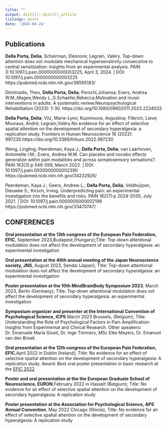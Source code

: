 ```yaml
---
title: ""
output: distill::distill_article
listings: posts
date: '2024-04-24'
---
```


## <i class="fas fa-newspaper"></i> Publications

**Della Porta, Delia**; Scheirman, Eléonore; Legrain, Valéry. Top-down attention does not modulate mechanical hypersensitivity consecutive to central sensitization: insights from an experimental analysis. PAIN ():10.1097/j.pain.0000000000003225, April 3, 2024. | DOI: 10.1097/j.pain.0000000000003225
https://pubmed.ncbi.nlm.nih.gov/38595183/

Dimitriadis, Theo, **Della Porta, Delia**; Perschl,Johanna; Evers, Andrea W.M.;Magee,Wendy L.;S.Schaefer,Rebecca.Motivation and music interventions in adults: A systematic review.Neuropsychological Rehabilitation (2023): 1-30.
https://doi.org/10.1080/09602011.2023.2224033

**Della Porta, Delia**; Vilz, Marie-Lynn; Kuzminova, Avgustina; Filbrich, Lieve; Mouraux, André; Legrain,Valéry.No evidence for an effect of selective spatial attention on the development of secondary hyperalgesia: a replication study. Frontiers in Human Neuroscience 16 (2022): 997230.https://doi.org/10.3389/fnhum.2022.997230

Weng, Lingling; Peerdeman, Kaya J.; **Della Porta, Delia**; van Laarhoven, Antoinette I.M.; Evers, Andrea W.M. Can placebo and nocebo effects generalize within pain modalities and across somatosensory sensations?. PAIN 163(3):p 548-559, March 2022. | DOI: 10.1097/j.pain.0000000000002390 
https://pubmed.ncbi.nlm.nih.gov/34232926/

Peerdeman, Kaya J.; Geers, Andrew L.; **Della Porta, Delia**; Veldhuijzen, Dieuwke S.; Kirsch, Irving. Underpredicting pain: an experimental investigation into the benefits and risks. PAIN 162(7):p 2024-2035, July 2021. | DOI: 10.1097/j.pain.0000000000002199
https://pubmed.ncbi.nlm.nih.gov/33470747/


## <i class="fas fa-video"></i> CONFERENCES


**Oral presentation at the 13th congress of the European Pain Federation, EFIC**, September 2023,Budapest,(Hungary);Title: Top-down attentional modulation does not affect the development of secondary hyperalgesia: an experimental investigation

**Oral presentation at the 46th annual meeting of the Japan Neuroscience society, JNS**, August 2023, Sendai (Japan); Title: Top-down attentional modulation does not affect the development of secondary hyperalgesia: an experimental investigation

**Poster presentation at the 10th MindBrainBody Symposium 2023**, March 2023, Berlin (Germany); Title: Top-down attentional modulation does not affect the development of secondary hyperalgesia: an experimental investigation

**Symposium organizer and presenter at the International Convention of Psychological Science, ICPS** March 2023 Brussels, (Belgium); Title: Understanding the Role of Psychological Factors in Pain Amplification: Insights from Experimental and Clinical Research. Other speakers: Dr. Emanuele Maria Giusti, Dr. Inge Timmers, MSc Elke Meyers, Dr. Emanuel van den Broek

**Oral presentation at the 12th congress of the European Pain Federation, EFIC**,April 2022 in Dublin (Ireland); Title: No evidence for an effect of selective spatial attention on the development of secondary hyperalgesia: A replication study.
Award: Best oral poster presentation in basic research at the [EFIC 2022](https://www.youtube.com/watch?v=EQ_taTd4o8w)

**Poster and oral presentation at the the European Graduate School of Neuroscience, EURON**,February 2022 in Hasselt (Belgium); Title: No evidence for an effect of selective spatial attention on the development of secondary hyperalgesia: A replication study

**Poster presentation at the Association for Psychological Science, APS Annual Convention**, May 2022 Chicago (Illinois); Title: No evidence for an effect of selective spatial attention on the development of secondary hyperalgesia: A replication study













